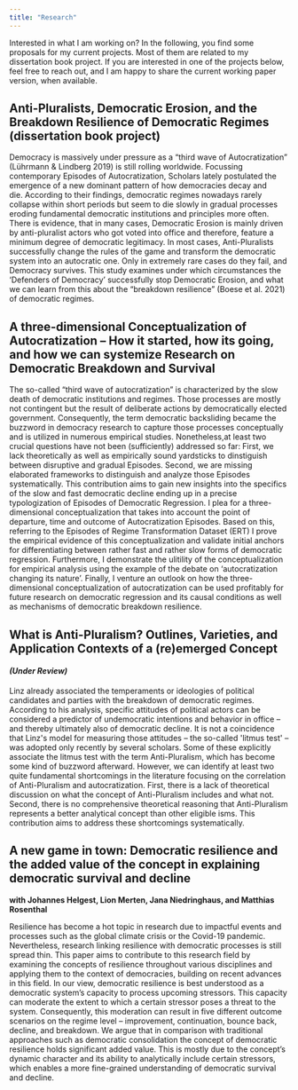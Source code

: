 ```yaml
---
title: "Research"
---
```


Interested in what I am working on? In the following, you find some proposals for my current projects. Most of them are related to my dissertation book project. If you are interested in one of the projects below, feel free to reach out, and I am happy to share the current working paper version, when available.

## Anti-Pluralists, Democratic Erosion, and the Breakdown Resilience of Democratic Regimes (dissertation book project)

Democracy is massively under pressure as a "third wave of Autocratization" (Lührmann & Lindberg 2019) is still rolling worldwide. Focussing contemporary Episodes of Autocratization, Scholars lately postulated the emergence of a new dominant pattern of how democracies decay and die. According to their findings, democratic regimes nowadays rarely collapse within short periods but seem to die slowly in gradual processes eroding fundamental democratic institutions and principles more often. There is evidence, that in many cases, Democratic Erosion is mainly driven by anti-pluralist actors who got voted into office and therefore, feature a minimum degree of democratic legitimacy. In most cases, Anti-Pluralists successfully change the rules of the game and transform the democratic system into an autocratic one. Only in extremely rare cases do they fail, and Democracy survives. This study examines under which circumstances the 'Defenders of Democracy' successfully stop Democratic Erosion, and what we can learn from this about the "breakdown resilience" (Boese et al. 2021) of democratic regimes.

## A three-dimensional Conceptualization of Autocratization -- How it started, how its going, and how we can systemize Research on Democratic Breakdown and Survival

The so-called "third wave of autocratization" is characterized by the slow death of democratic institutions and regimes. Those processes are mostly not contingent but the result of deliberate actions by democratically elected government. Consequently, the term democratic backsliding became the buzzword in democracy research to capture those processes conceptually and is utilized in numerous empirical studies. Nonetheless,at least two crucial questions have not been (sufficiently) addressed so far: First, we lack theoretically as well as empirically sound yardsticks to dinstiguish between disruptive and gradual Episodes. Second, we are missing elaborated frameworks to distinguish and analyze those Episodes systematically. This contribution aims to gain new insights into the specifics of the slow and fast democratic decline ending up in a precise typologization of Episodes of Democratic Regression. I plea for a three-dimensional conceptualization that takes into account the point of departure, time and outcome of Autocratization Episodes. Based on this, referring to the Episodes of Regime Transformation Dataset (ERT) I prove the empirical evidence of this conceptualization and validate initial anchors for differentiating between rather fast and rather slow forms of democratic regression. Furthermore, I demonstrate the ulitility of the conceptualization for empirical analysis using the example of the debate on 'autocratization changing its nature'. Finally, I venture an outlook on how the three-dimensional conceptualization of autocratization can be used profitably for future research on democratic regression and its causal conditions as well as mechanisms of democratic breakdown resilience.

## What is Anti-Pluralism? Outlines, Varieties, and Application Contexts of a (re)emerged Concept 

#### *(Under Review)*

Linz already associated the temperaments or ideologies of political candidates and parties with the breakdown of democratic regimes. According to his analysis, specific attitudes of political actors can be considered a predictor of undemocratic intentions and behavior in office -- and thereby ultimately also of democratic decline. It is not a coincidence that Linz\'s model for measuring those attitudes -- the so-called \'litmus test\' -- was adopted only recently by several scholars. Some of these explicitly associate the litmus test with the term Anti-Pluralism, which has become some kind of buzzword afterward. However, we can identify at least two quite fundamental shortcomings in the literature focusing on the correlation of Anti-Pluralism and autocratization. First, there is a lack of theoretical discussion on what the concept of Anti-Pluralism includes and what not. Second, there is no comprehensive theoretical reasoning that Anti-Pluralism represents a better analytical concept than other eligible isms. This contribution aims to address these shortcomings systematically.

## A new game in town: Democratic resilience and the added value of the concept in explaining democratic survival and decline

**with Johannes Helgest, Lion Merten, Jana Niedringhaus, and Matthias Rosenthal**

Resilience has become a hot topic in research due to impactful events and processes such as the global climate crisis or the Covid-19 pandemic. Nevertheless, research linking resilience with democratic processes is still spread thin. This paper aims to contribute to this research field by examining the concepts of resilience throughout various disciplines and applying them to the context of democracies, building on recent advances in this field. In our view, democratic resilience is best understood as a democratic system's capacity to process upcoming stressors. This capacity can moderate the extent to which a certain stressor poses a threat to the system. Consequently, this moderation can result in five different outcome scenarios on the regime level -- improvement, continuation, bounce back, decline, and breakdown. We argue that in comparison with traditional approaches such as democratic consolidation the concept of democratic resilience holds significant added value. This is mostly due to the concept's dynamic character and its ability to analytically include certain stressors, which enables a more fine-grained understanding of democratic survival and decline.

## 
